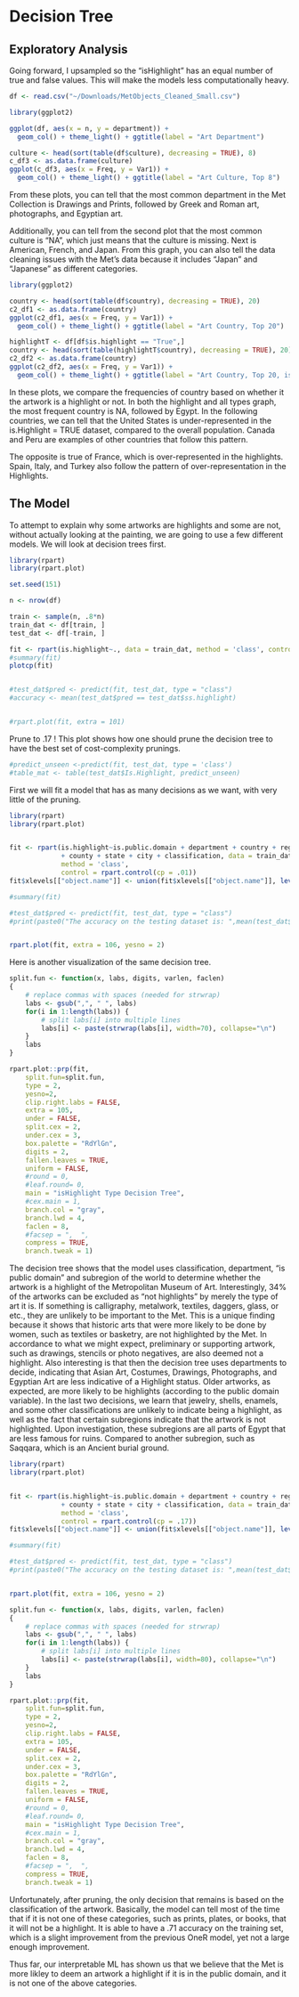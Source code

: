 # Decision Tree 


## Exploratory Analysis 
Going forward, I upsampled so the "isHighlight" has an equal number of true and false values. This will make the models less computationally heavy. 

```r

df <- read.csv("~/Downloads/MetObjects_Cleaned_Small.csv")
```


```r
library(ggplot2)

ggplot(df, aes(x = n, y = department)) + 
  geom_col() + theme_light() + ggtitle(label = "Art Department") 

culture <- head(sort(table(df$culture), decreasing = TRUE), 8) 
c_df3 <- as.data.frame(culture)
ggplot(c_df3, aes(x = Freq, y = Var1)) + 
  geom_col() + theme_light() + ggtitle(label = "Art Culture, Top 8") 

```

From these plots, you can tell that the most common department in the Met Collection is Drawings and Prints, followed by Greek and Roman art, photographs, and Egyptian art. 
      
Additionally, you can tell from the second plot that the most common culture is "NA", which just means that the culture is missing. Next is American, French, and Japan. From this graph, you can also tell the data cleaning issues with the Met's data because it includes "Japan" and "Japanese" as different categories. 

```r
library(ggplot2)

country <- head(sort(table(df$country), decreasing = TRUE), 20) 
c2_df1 <- as.data.frame(country)
ggplot(c2_df1, aes(x = Freq, y = Var1)) + 
  geom_col() + theme_light() + ggtitle(label = "Art Country, Top 20") 

highlightT <- df[df$is.highlight == "True",]
country <- head(sort(table(highlightT$country), decreasing = TRUE), 20) 
c2_df2 <- as.data.frame(country)
ggplot(c2_df2, aes(x = Freq, y = Var1)) + 
  geom_col() + theme_light() + ggtitle(label = "Art Country, Top 20, isHighlight = TRUE") 

```
    
In these plots, we compare the frequencies of country based on whether it the artwork is a highlight or not. In both the highlight and all types graph, the most frequent country is NA, followed by Egypt. In the following countries, we can tell that the United States is under-represented in the is.Highlight = TRUE dataset, compared to the overall population. Canada and Peru are examples of other countries that follow this pattern. 
    
The opposite is true of France, which is over-represented in the highlights. Spain, Italy, and Turkey also follow the pattern of over-representation in the Highlights. 
     

## The Model 
     
To attempt to explain why some artworks are highlights and some are not, without actually looking at the painting, we are going to use a few different models. We will look at decision trees first. 

```r
library(rpart)
library(rpart.plot)

set.seed(151)

n <- nrow(df)

train <- sample(n, .8*n)
train_dat <- df[train, ]
test_dat <- df[-train, ]

fit <- rpart(is.highlight~., data = train_dat, method = 'class', control = rpart.control(cp = 0))
#summary(fit)
plotcp(fit)


#test_dat$pred <- predict(fit, test_dat, type = "class")
#accuracy <- mean(test_dat$pred == test_dat$ss.highlight)


#rpart.plot(fit, extra = 101) 


```
     
Prune to .17 ! This plot shows how one should prune the decision tree to have the best set of cost-complexity prunings. 

```r
#predict_unseen <-predict(fit, test_dat, type = 'class')
#table_mat <- table(test_dat$Is.Highlight, predict_unseen)

```

First we will fit a model that has as many decisions as we want, with very little of the pruning. 
```r
library(rpart)
library(rpart.plot)


fit <- rpart(is.highlight~is.public.domain + department + country + region + subregion
             + county + state + city + classification, data = train_dat, 
             method = 'class', 
             control = rpart.control(cp = .01))
fit$xlevels[["object.name"]] <- union(fit$xlevels[["object.name"]], levels(test_dat$object.name))

#summary(fit)

#test_dat$pred <- predict(fit, test_dat, type = "class")
#print(paste0("The accuracy on the testing dataset is: ",mean(test_dat$pred == test_dat$is.highlight)))


rpart.plot(fit, extra = 106, yesno = 2) 


```
        
Here is another visualization of the same decision tree. 
```r

split.fun <- function(x, labs, digits, varlen, faclen)
{
    # replace commas with spaces (needed for strwrap)
    labs <- gsub(",", " ", labs)
    for(i in 1:length(labs)) {
        # split labs[i] into multiple lines
        labs[i] <- paste(strwrap(labs[i], width=70), collapse="\n")
    }
    labs
}

rpart.plot::prp(fit,
    split.fun=split.fun,
    type = 2,
    yesno=2,
    clip.right.labs = FALSE,
    extra = 105, 
    under = FALSE, 
    split.cex = 2,
    under.cex = 3, 
    box.palette = "RdYlGn",
    digits = 2,
    fallen.leaves = TRUE, 
    uniform = FALSE,
    #round = 0, 
    #leaf.round= 0, 
    main = "isHighlight Type Decision Tree", 
    #cex.main = 1, 
    branch.col = "gray", 
    branch.lwd = 4, 
    faclen = 8, 
    #facsep = ",  ", 
    compress = TRUE, 
    branch.tweak = 1)
```
       
The decision tree shows that the model uses classification, department, "is public domain" and subregion of the world to determine whether the artwork is a highlight of the Metropolitan Museum of Art. Interestingly, 34% of the artworks can be excluded as "not highlights" by merely the type of art it is. If something is calligraphy, metalwork, textiles, daggers, glass, or etc., they are unlikely to be important to the Met. This is a unique finding because it shows that historic arts that were more likely to be done by women, such as textiles or basketry, are not highlighted by the Met. In accordance to what we might expect, preliminary or supporting artwork, such as drawings, stencils or photo negatives, are also deemed not a highlight. Also interesting is that then the decision tree uses departments to decide, indicating that Asian Art, Costumes, Drawings, Photographs, and Egyptian Art are less indicative of a Highlight status. Older artworks, as expected, are more likely to be highlights (according to the public domain variable). In the last two decisions, we learn that jewelry, shells, enamels, and some other classifications are unlikely to indicate being a highlight, as well as the fact that certain subregions indicate that the artwork is not highlighted. Upon investigation, these subregions are all parts of Egypt that are less famous for ruins. Compared to another subregion, such as Saqqara, which is an Ancient burial ground. 





```r
library(rpart)
library(rpart.plot)


fit <- rpart(is.highlight~is.public.domain + department + country + region + subregion
             + county + state + city + classification, data = train_dat, 
             method = 'class', 
             control = rpart.control(cp = .17))
fit$xlevels[["object.name"]] <- union(fit$xlevels[["object.name"]], levels(test_dat$object.name))

#summary(fit)

#test_dat$pred <- predict(fit, test_dat, type = "class")
#print(paste0("The accuracy on the testing dataset is: ",mean(test_dat$pred == test_dat$is.highlight)))


rpart.plot(fit, extra = 106, yesno = 2) 

```
```r

split.fun <- function(x, labs, digits, varlen, faclen)
{
    # replace commas with spaces (needed for strwrap)
    labs <- gsub(",", " ", labs)
    for(i in 1:length(labs)) {
        # split labs[i] into multiple lines
        labs[i] <- paste(strwrap(labs[i], width=80), collapse="\n")
    }
    labs
}

rpart.plot::prp(fit,
    split.fun=split.fun,
    type = 2,
    yesno=2,
    clip.right.labs = FALSE,
    extra = 105, 
    under = FALSE, 
    split.cex = 2,
    under.cex = 3, 
    box.palette = "RdYlGn",
    digits = 2,
    fallen.leaves = TRUE, 
    uniform = FALSE,
    #round = 0, 
    #leaf.round= 0, 
    main = "isHighlight Type Decision Tree", 
    #cex.main = 1, 
    branch.col = "gray", 
    branch.lwd = 4, 
    faclen = 8, 
    #facsep = ",  ", 
    compress = TRUE, 
    branch.tweak = 1)
```
       
Unfortunately, after pruning, the only decision that remains is based on the classification of the artwork. Basically, the model can tell most of the time that if it is not one of these categories, such as prints, plates, or books, that it will not be a highlight. It is able to have a .71 accuracy on the training set, which is a slight improvement from the previous OneR model, yet not a large enough improvement. 
           
Thus far, our interpretable ML has shown us that we believe that the Met is more likley to deem an artwork a highlight if it is in the public domain, and it is not one of the above categories. 